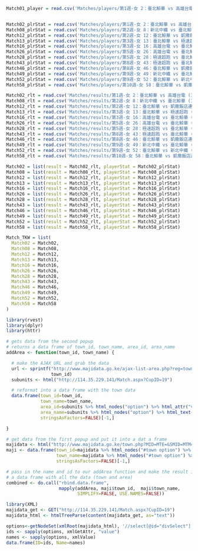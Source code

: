 ```r
Match01_player = read.csv('Matches/players/第1週-女 2：臺北鯨華 vs 高雄台電 (10月14日).csv', header = T)



```

```r

Match02_plrStat = read.csv('Matches/players/第1週-女 2：臺北鯨華 vs 高雄台電 (10月14日).csv', header = T)
Match08_plrStat = read.csv('Matches/players/第2週-女 8：新北中纖 vs 臺北鯨華 (11月04日).csv', header = T)
Match12_plrStat = read.csv('Matches/players/第2週-女 12：臺北鯨華 vs 凱撒飯店連鎖 (11月05日).csv', header = T)
Match13_plrStat = read.csv('Matches/players/第3週-女 13：臺北鯨華 vs 極速超跑 (11月11日).csv', header = T)
Match16_plrStat = read.csv('Matches/players/第3週-女 16：高雄台電 vs 臺北鯨華 (11月12日).csv', header = T)
Match26_plrStat = read.csv('Matches/players/第5週-女 26：高雄台電 vs 臺北鯨華 (11月25日).csv', header = T)
Match28_plrStat = read.csv('Matches/players/第5週-女 28：極速超跑 vs 臺北鯨華 (11月26日).csv', header = T)
Match43_plrStat = read.csv('Matches/players/第8週-女 43：極速超跑 vs 臺北鯨華 (12月16日).csv', header = T)
Match46_plrStat = read.csv('Matches/players/第8週-女 46：臺北鯨華 vs 凱撒飯店連鎖 (12月17日).csv', header = T)
Match49_plrStat = read.csv('Matches/players/第9週-女 49：新北中纖 vs 臺北鯨華 (12月23日).csv', header = T)
Match52_plrStat = read.csv('Matches/players/第9週-女 52：臺北鯨華 vs 新北中纖 (12月24日).csv', header = T)
Match58_plrStat = read.csv('Matches/players/第10週-女 58：臺北鯨華 vs 凱撒飯店連鎖 (01月07日).csv', header = T)

```

```r

Match02_rlt = read.csv('Matches/results/第1週-女 2：臺北鯨華 vs 高雄台電 (10月14日).csv', header = T, row.names = 1)
Match08_rlt = read.csv('Matches/results/第2週-女 8：新北中纖 vs 臺北鯨華 (11月04日).csv', header = T, row.names = 1)
Match12_rlt = read.csv('Matches/results/第2週-女 12：臺北鯨華 vs 凱撒飯店連鎖 (11月05日).csv', header = T, row.names = 1)
Match13_rlt = read.csv('Matches/results/第3週-女 13：臺北鯨華 vs 極速超跑 (11月11日).csv', header = T, row.names = 1)
Match16_rlt = read.csv('Matches/results/第3週-女 16：高雄台電 vs 臺北鯨華 (11月12日).csv', header = T, row.names = 1)
Match26_rlt = read.csv('Matches/results/第5週-女 26：高雄台電 vs 臺北鯨華 (11月25日).csv', header = T, row.names = 1)
Match28_rlt = read.csv('Matches/results/第5週-女 28：極速超跑 vs 臺北鯨華 (11月26日).csv', header = T, row.names = 1)
Match43_rlt = read.csv('Matches/results/第8週-女 43：極速超跑 vs 臺北鯨華 (12月16日).csv', header = T, row.names = 1)
Match46_rlt = read.csv('Matches/results/第8週-女 46：臺北鯨華 vs 凱撒飯店連鎖 (12月17日).csv', header = T, row.names = 1)
Match49_rlt = read.csv('Matches/results/第9週-女 49：新北中纖 vs 臺北鯨華 (12月23日).csv', header = T, row.names = 1)
Match52_rlt = read.csv('Matches/results/第9週-女 52：臺北鯨華 vs 新北中纖 (12月24日).csv', header = T, row.names = 1)
Match58_rlt = read.csv('Matches/results/第10週-女 58：臺北鯨華 vs 凱撒飯店連鎖 (01月07日).csv', header = T, row.names = 1)

```

```r

Match02 = list(result = Match02_rlt, playerStat = Match02_plrStat)
Match08 = list(result = Match08_rlt, playerStat = Match08_plrStat)
Match12 = list(result = Match12_rlt, playerStat = Match12_plrStat)
Match13 = list(result = Match13_rlt, playerStat = Match13_plrStat)
Match16 = list(result = Match16_rlt, playerStat = Match16_plrStat)
Match26 = list(result = Match26_rlt, playerStat = Match26_plrStat)
Match28 = list(result = Match28_rlt, playerStat = Match28_plrStat)
Match43 = list(result = Match43_rlt, playerStat = Match43_plrStat)
Match46 = list(result = Match46_rlt, playerStat = Match46_plrStat)
Match49 = list(result = Match49_rlt, playerStat = Match49_plrStat)
Match52 = list(result = Match52_rlt, playerStat = Match52_plrStat)
Match58 = list(result = Match58_rlt, playerStat = Match58_plrStat)
```

```r
Match_TKW = list(
  Match02 = Match02,
  Match08 = Match08,
  Match12 = Match12,
  Match13 = Match13,
  Match16 = Match16,
  Match26 = Match26,
  Match28 = Match28,
  Match43 = Match43,
  Match46 = Match46,
  Match49 = Match49,
  Match52 = Match52,
  Match58 = Match58
)
```

```r
library(rvest)
library(dplyr)
library(httr)

# gets data from the second popup
# returns a data frame of town_id, town_name, area_id, area_name
addArea <- function(town_id, town_name) {

  # make the AJAX URL and grab the data
  url <- sprintf("http://www.majidata.go.ke/ajax-list-area.php?reg=towns&type=projects&id=%s",
                 town_id)
  subunits <- html("http://114.35.229.141/Match.aspx?CupID=19")

  # reformat into a data frame with the town data
  data.frame(town_id=town_id,
             town_name=town_name,
             area_id=subunits %>% html_nodes("option") %>% html_attr("value"),
             area_name=subunits %>% html_nodes("option") %>% html_text(),
             stringsAsFactors=FALSE)[-1,]

}

# get data from the first popup and put it into a dat a frame
majidata <- html("http://www.majidata.go.ke/town.php?MID=MTE=&SMID=MTM=")
maji <- data.frame(town_id=majidata %>% html_nodes("#town option") %>% html_attr("value"),
                   town_name=majidata %>% html_nodes("#town option") %>% html_text(),
                   stringsAsFactors=FALSE)[-1,]

# pass in the name and id to our addArea function and make the result into
# a data frame with all the data (town and area)
combined <- do.call("rbind.data.frame",
                    mapply(addArea, maji$town_id,  maji$town_name,
                           SIMPLIFY=FALSE, USE.NAMES=FALSE))
```

```r
library(XML)
majidata_get <- GET("http://114.35.229.141/Match.aspx?CupID=19")
majidata_html <- htmlTreeParse(content(majidata_get, as="text"))

options<-getNodeSet(xmlRoot(majidata_html), '//select[@id="divSelect"]')
ids <- sapply(options, xmlGetAttr, "value")
names <- sapply(options, xmlValue)
data.frame(ID=ids, Name=names)
```
